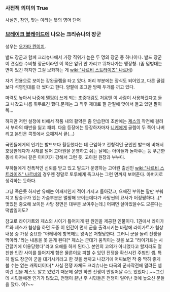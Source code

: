 === 사전적 의미의 True ===
사실인, 참인, 맞는 이라는 뜻의 영어 단어

=== [[브레이크 블레이드]]에 나오는 크리슈나의 장군 ===

성우는 [[오가타 켄이치]].

발드 장군과 함께 크리슈나에서 가장 직위가 높은 두 명의 장군 중 하나이다. 발드 장군이 견실한 수비형 장군이라면 이 쪽은 앞뒤 안 가리고 뛰쳐나가는 맹장형. (좀 덤벙대는 면이 있긴 하지만 그걸 보좌하는 게  [[wiki:"나르비 스트라이즈" 나르비]])

자기 전용으로 보이는 강완골렘을 타고 있다. 머리 부분에는 장식도 되어있고, 다른 골렘보다 석영인대를 더 썼다고 한다. 양팔에 조그만 방패 두개를 끼고 있다.

마력도 높아서 나중에 [[델핑]]이 쓰게 되는 초중대검도 처음엔 이 사람이 사용하겠다고 들고 나갔고 나름 휘두르긴 했다.문제는 그 직후 제대로 팔 관절에 맞아서 들고 있던 팔이 뚝... 

하지만 저런 설정에 비해서 작품 내의 활약은 좀 안습한데 초반에는 [[제스]]의 작전에 걸려서 부하의 태반을 잃고 패퇴. 다음 등장에는 등장하자마자 [[니케]]에게 골렘이 두 쪽이 나버리고 본인은 콕핏에서 으깨져서 끝(...)

국민들에게의 인기는 발드보다 월등했다는 데 근엄하고 전형적인 군인인 발드에 비해서 호탕한데다가 사재를 털어 고아원을 운영하고 쉬는 날에는 아이들과 놀아주는 등 푸근한 동네 아저씨 같은 이미지가 강해서 그런 듯. 고아원 원장과 부부다. 

부하들에게 전폭적인 신뢰를 받고 있고 발드가 운영하는 고아원 출신인 [[wiki:"나르비 스트라이즈" 나르비]]의 경우엔 정말로 토루에게 죽고사는 그런 면까지 보여준다. 아버지로 생각하는 듯하다.

그냥 죽은듯 하지만 유해는 어째서인지 적이 가지고 돌아갔고, 으깨진 부위는 팔만 부숴지고 탑승구가 있는 가슴부분은 멀쩡해 보이는데다가 사망씬의 묘사가 어정쩡하다...[* 멋있든 중요해 보이든 사망 장면은 대부분 보여주는데.] 어쩌면 살아있을수도 모른다는 떡밥일지도?

참고로 라이가트와 제스의 사이가 틀어지게 된 원인을 제공한 인물이다. 1권에서 라이가트와 제스가 협상을 하던 도중 이 인간이 먼저 군을 출격시키는 바람에 라이가트가 협상 내용 중 가장 중요한 "아테네에 항복해도 왕족은 처형당한다. 그러니 군을 돌려 전쟁을 막아라."라는 내용을 못 듣게 된다[* 제스는 군대가 움직이는 것을 보고 "라이가트는 시간끌기에 이용당했다"라고 오해를 하게 된다.]. 본인의 고의가 아니었다고 할지라도 절친한 인간 사이를 틀어지게 함은 물론이요 피할 수 있던 전쟁을 확산시킨 주범인 셈. 특히 발드 장군이 군을 대기시키라고 한 것을 쌩까고 나갔기에 어찌보면 작 중 딱히 좋게 볼 수는 없는 캐릭터이다[* 사실 전쟁 자체도 크리슈나는 타국의 군사작전에 말려든 셈이란 것을 제스도 알고 있었기 때문에 잘만 하면 전쟁이 안일어날 수도 있었다.].~~그런데 시민들에겐 인기가 많았고, 전쟁이 끝난 후 시민들은 전쟁이 일어난 것에 높으신 분들을 깠다. 어?~~
